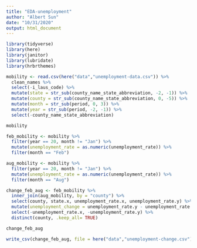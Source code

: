 ```yaml
---
title: "EDA-unemployment"
author: "Albert Sun"
date: "10/31/2020"
output: html_document
---
```


```r
library(tidyverse)
library(here)
library(janitor)
library(lubridate)
library(hrbrthemes)
```


```r
mobility <- read.csv(here("data","unemployment-data.csv")) %>%
  clean_names %>%
  select(-i_laus_code) %>%
  mutate(state = str_sub(county_name_state_abbreviation, -2, -1)) %>%
  mutate(county = str_sub(county_name_state_abbreviation, 0, -5)) %>%
  mutate(month = str_sub(period, 0, 3)) %>%
  mutate(year = str_sub(period, -2, -1)) %>%
  select(-county_name_state_abbreviation)

mobility

```

```r
feb_mobility <- mobility %>%
  filter(year == 20, month != "Jan") %>%
  mutate(unemployment_rate = as.numeric(unemployment_rate)) %>%
  filter(month == "Feb") 

aug_mobility <- mobility %>%
  filter(year == 20, month != "Jan") %>%
  mutate(unemployment_rate = as.numeric(unemployment_rate)) %>%
  filter(month == "Aug") 

change_feb_aug <- feb_mobility %>%
  inner_join(aug_mobility, by = "county") %>%
  select(county, state.x, unemployment_rate.x, unemployment_rate.y) %>%
  mutate(unemployment_change = unemployment_rate.y - unemployment_rate.x) %>%
  select(-unemployment_rate.x, -unemployment_rate.y) %>%
  distinct(county, .keep_all= TRUE) 

change_feb_aug
```

```r
write_csv(change_feb_aug, file = here("data","unemployment-change.csv"))

```

